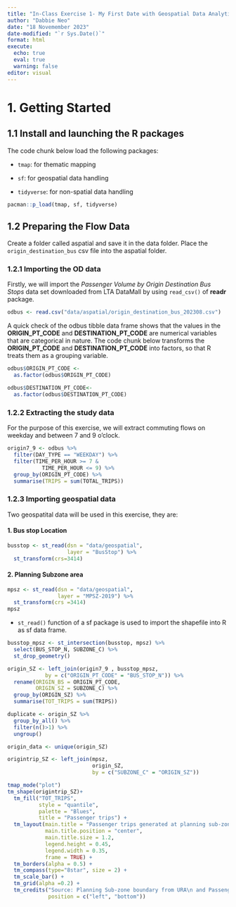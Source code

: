 ```yaml
---
title: "In-Class Exercise 1- My First Date with Geospatial Data Analytics"
author: "Dabbie Neo"
date: "18 Novemember 2023"
date-modified: "`r Sys.Date()`"
format: html
execute: 
  echo: true
  eval: true
  warning: false
editor: visual
---
```


# 1. Getting Started

## 1.1 Install and launching the R packages

The code chunk below load the following packages:

-   `tmap`: for thematic mapping

-   `sf`: for geospatial data handling

-   `tidyverse`: for non-spatial data handling

```r
pacman::p_load(tmap, sf, tidyverse)
```

## 1.2 Preparing the Flow Data

Create a folder called aspatial and save it in the data folder. Place the `origin_destination_bus` csv file into the aspatial folder.

### 1.2.1 Importing the OD data

Firstly, we will import the *Passenger Volume by Origin Destination Bus Stops* data set downloaded from LTA DataMall by using `read_csv()` of **readr** package.

```r
odbus <- read.csv("data/aspatial/origin_destination_bus_202308.csv")
```

A quick check of the odbus tibble data frame shows that the values in the **ORIGIN_PT_CODE** and **DESTINATION_PT_CODE** are numerical variables that are categorical in nature. The code chunk below transforms the **ORIGIN_PT_CODE** and **DESTINATION_PT_CODE** into factors, so that R treats them as a grouping variable.

```r
odbus$ORIGIN_PT_CODE <-
  as.factor(odbus$ORIGIN_PT_CODE)

odbus$DESTINATION_PT_CODE<-
  as.factor(odbus$DESTINATION_PT_CODE)
```

### 1.2.2 Extracting the study data

For the purpose of this exercise, we will extract commuting flows on weekday and between 7 and 9 o'clock.

```r
origin7_9 <- odbus %>%
  filter(DAY_TYPE == "WEEKDAY") %>%
  filter(TIME_PER_HOUR >= 7 &
           TIME_PER_HOUR <= 9) %>%
  group_by(ORIGIN_PT_CODE) %>%
  summarise(TRIPS = sum(TOTAL_TRIPS))
```

### 1.2.3 Importing geospatial data

Two geospatital data will be used in this exercise, they are:

#### 1. Bus stop Location

```r
busstop <- st_read(dsn = "data/geospatial",
                   layer = "BusStop") %>%
  st_transform(crs=3414)
```

#### 2. Planning Subzone area

```r
mpsz <- st_read(dsn = "data/geospatial",
                layer = "MPSZ-2019") %>%
  st_transform(crs =3414)
mpsz
```

::: callout-note
-   `st_read()` function of a sf package is used to import the shapefile into R as sf data frame.
:::


```r
busstop_mpsz <- st_intersection(busstop, mpsz) %>%
  select(BUS_STOP_N, SUBZONE_C) %>%
  st_drop_geometry()
```

```r
origin_SZ <- left_join(origin7_9 , busstop_mpsz,
            by = c("ORIGIN_PT_CODE" = "BUS_STOP_N")) %>%
  rename(ORIGIN_BS = ORIGIN_PT_CODE,
         ORIGIN_SZ = SUBZONE_C) %>%
  group_by(ORIGIN_SZ) %>%
  summarise(TOT_TRIPS = sum(TRIPS))
```

```r
duplicate <- origin_SZ %>%
  group_by_all() %>%
  filter(n()>1) %>%
  ungroup()
```

```r
origin_data <- unique(origin_SZ)
```

```r
origintrip_SZ <- left_join(mpsz, 
                           origin_SZ,
                           by = c("SUBZONE_C" = "ORIGIN_SZ"))
```

```r
tmap_mode("plot")
tm_shape(origintrip_SZ)+
  tm_fill("TOT_TRIPS", 
          style = "quantile", 
          palette = "Blues",
          title = "Passenger trips") +
  tm_layout(main.title = "Passenger trips generated at planning sub-zone level",
            main.title.position = "center",
            main.title.size = 1.2,
            legend.height = 0.45, 
            legend.width = 0.35,
            frame = TRUE) +
  tm_borders(alpha = 0.5) +
  tm_compass(type="8star", size = 2) +
  tm_scale_bar() +
  tm_grid(alpha =0.2) +
  tm_credits("Source: Planning Sub-zone boundary from URA\n and Passenger trips data from LTA", 
             position = c("left", "bottom"))
```